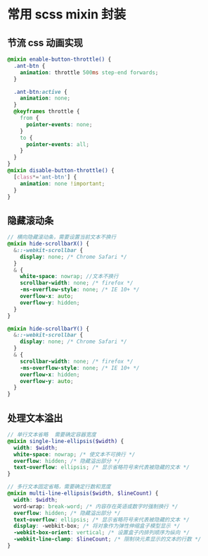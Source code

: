 # 常用 scss mixin 封装

## 节流 css 动画实现

```scss
@mixin enable-button-throttle() {
  .ant-btn {
    animation: throttle 500ms step-end forwards;
  }

  .ant-btn:active {
    animation: none;
  }
  @keyframes throttle {
    from {
      pointer-events: none;
    }
    to {
      pointer-events: all;
    }
  }
}
@mixin disable-button-throttle() {
  [class*='ant-btn'] {
    animation: none !important;
  }
}
```

## 隐藏滚动条

```scss
// 横向隐藏滚动条，需要设置当前文本不换行
@mixin hide-scrollbarX() {
  &::-webkit-scrollbar {
    display: none; /* Chrome Safari */
  }
  & {
    white-space: nowrap; //文本不换行
    scrollbar-width: none; /* firefox */
    -ms-overflow-style: none; /* IE 10+ */
    overflow-x: auto;
    overflow-y: hidden;
  }
}

@mixin hide-scrollbarY() {
  &::-webkit-scrollbar {
    display: none; /* Chrome Safari */
  }
  & {
    scrollbar-width: none; /* firefox */
    -ms-overflow-style: none; /* IE 10+ */
    overflow-x: hidden;
    overflow-y: auto;
  }
}
```

## 处理文本溢出

```scss
// 单行文本省略  需要确定容器宽度
@mixin single-line-ellipsis($width) {
  width: $width;
  white-space: nowrap; /* 使文本不可换行 */
  overflow: hidden; /* 隐藏溢出部分 */
  text-overflow: ellipsis; /* 显示省略符号来代表被隐藏的文本 */
}

// 多行文本固定省略，需要确定行数和宽度
@mixin multi-line-ellipsis($width, $lineCount) {
  width: $width;
  word-wrap: break-word; /* 内容存在英语或数字时强制换行 */
  overflow: hidden; /* 隐藏溢出部分 */
  text-overflow: ellipsis; /* 显示省略符号来代表被隐藏的文本 */
  display: -webkit-box; /* 将对象作为弹性伸缩盒子模型显示 */
  -webkit-box-orient: vertical; /* 设置盒子内排列顺序为纵向 */
  -webkit-line-clamp: $lineCount; /* 限制块元素显示的文本的行数 */
}
```
